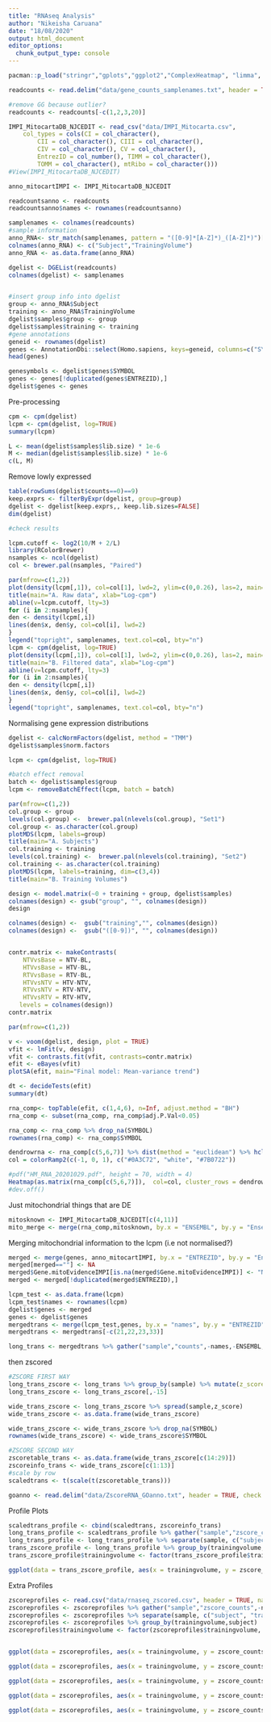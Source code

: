 ```yaml
---
title: "RNAseq Analysis"
author: "Nikeisha Caruana"
date: "18/08/2020"
output: html_document
editor_options: 
  chunk_output_type: console
---
```


```r
pacman::p_load("stringr","gplots","ggplot2","ComplexHeatmap", "limma", "edgeR", "Homo.sapiens", "dplyr", "tidyr", "readr", "circlize", "RColorBrewer", "dendextend")
```

```r
readcounts <- read.delim("data/gene_counts_samplenames.txt", header = TRUE, check.names = FALSE, row.names = 1)

#remove GG because outlier?
readcounts <- readcounts[-c(1,2,3,20)]

IMPI_MitocartaDB_NJCEDIT <- read_csv("data/IMPI_Mitocarta.csv", 
    col_types = cols(CI = col_character(), 
        CII = col_character(), CIII = col_character(), 
        CIV = col_character(), CV = col_character(), 
        EntrezID = col_number(), TIMM = col_character(), 
        TOMM = col_character(), mtRibo = col_character()))
#View(IMPI_MitocartaDB_NJCEDIT)

anno_mitocartIMPI <- IMPI_MitocartaDB_NJCEDIT

readcountsanno <- readcounts
readcountsanno$names <- rownames(readcountsanno)
```

```r
samplenames <- colnames(readcounts)
#sample information
anno_RNA<- str_match(samplenames, pattern = "([0-9]*[A-Z]*)_([A-Z]*)")[,2:3]
colnames(anno_RNA) <- c("Subject","TrainingVolume")
anno_RNA <- as.data.frame(anno_RNA)
```

```r
dgelist <- DGEList(readcounts)
colnames(dgelist) <- samplenames


#insert group info into dgelist
group <- anno_RNA$Subject 
training <- anno_RNA$TrainingVolume
dgelist$samples$group <- group
dgelist$samples$training <- training
#gene annotations
geneid <- rownames(dgelist)
genes <- AnnotationDbi::select(Homo.sapiens, keys=geneid, columns=c("SYMBOL", "GENENAME", "ENSEMBL"), keytype = "ENTREZID")
head(genes)

genesymbols <- dgelist$genes$SYMBOL
genes <- genes[!duplicated(genes$ENTREZID),]
dgelist$genes <- genes
```

Pre-processing
```r
cpm <- cpm(dgelist)
lcpm <- cpm(dgelist, log=TRUE)
summary(lcpm)

L <- mean(dgelist$samples$lib.size) * 1e-6
M <- median(dgelist$samples$lib.size) * 1e-6
c(L, M)
```

Remove lowly expressed
```r
table(rowSums(dgelist$counts==0)==9)
keep.exprs <- filterByExpr(dgelist, group=group)
dgelist <- dgelist[keep.exprs,, keep.lib.sizes=FALSE]
dim(dgelist)

#check results 

lcpm.cutoff <- log2(10/M + 2/L)
library(RColorBrewer)
nsamples <- ncol(dgelist)
col <- brewer.pal(nsamples, "Paired")

par(mfrow=c(1,2))
plot(density(lcpm[,1]), col=col[1], lwd=2, ylim=c(0,0.26), las=2, main="", xlab="")
title(main="A. Raw data", xlab="Log-cpm")
abline(v=lcpm.cutoff, lty=3)
for (i in 2:nsamples){
den <- density(lcpm[,i])
lines(den$x, den$y, col=col[i], lwd=2)
}
legend("topright", samplenames, text.col=col, bty="n")
lcpm <- cpm(dgelist, log=TRUE)
plot(density(lcpm[,1]), col=col[1], lwd=2, ylim=c(0,0.26), las=2, main="", xlab="")
title(main="B. Filtered data", xlab="Log-cpm")
abline(v=lcpm.cutoff, lty=3)
for (i in 2:nsamples){
den <- density(lcpm[,i])
lines(den$x, den$y, col=col[i], lwd=2)
}
legend("topright", samplenames, text.col=col, bty="n")
```

Normalising gene expression distributions
```r
dgelist <- calcNormFactors(dgelist, method = "TMM")
dgelist$samples$norm.factors
```

```r
lcpm <- cpm(dgelist, log=TRUE)

#batch effect removal
batch <- dgelist$samples$group
lcpm <- removeBatchEffect(lcpm, batch = batch)

par(mfrow=c(1,2))
col.group <- group
levels(col.group) <-  brewer.pal(nlevels(col.group), "Set1")
col.group <- as.character(col.group)
plotMDS(lcpm, labels=group)
title(main="A. Subjects")
col.training <- training 
levels(col.training) <-  brewer.pal(nlevels(col.training), "Set2")
col.training <- as.character(col.training)
plotMDS(lcpm, labels=training, dim=c(3,4))
title(main="B. Training Volumes")
```

```r
design <- model.matrix(~0 + training + group, dgelist$samples)
colnames(design) <- gsub("group", "", colnames(design))
design

colnames(design) <-  gsub("training","", colnames(design))
colnames(design) <-  gsub("([0-9])", "", colnames(design))


contr.matrix <- makeContrasts(
    NTVvsBase = NTV-BL,
    HTVvsBase = HTV-BL,
    RTVvsBase = RTV-BL,
    HTVvsNTV = HTV-NTV,
    RTVvsNTV = RTV-NTV,
    HTVvsRTV = RTV-HTV,
   levels = colnames(design))
contr.matrix
```

```r
par(mfrow=c(1,2))

v <- voom(dgelist, design, plot = TRUE)
vfit <- lmFit(v, design)
vfit <- contrasts.fit(vfit, contrasts=contr.matrix)
efit <- eBayes(vfit)
plotSA(efit, main="Final model: Mean-variance trend")

dt <- decideTests(efit)
summary(dt)
```

```r
rna_comp<- topTable(efit, c(1,4,6), n=Inf, adjust.method = "BH")
rna_comp <- subset(rna_comp, rna_comp$adj.P.Val<0.05)
```

```r
rna_comp <- rna_comp %>% drop_na(SYMBOL)
rownames(rna_comp) <- rna_comp$SYMBOL

dendrowrna <- rna_comp[c(5,6,7)] %>% dist(method = "euclidean") %>% hclust(method = "average") %>% as.dendrogram %>% color_branches(k = 6)
col = colorRamp2(c(-1, 0, 1), c("#0A3C72", "white", "#7B0722"))

#pdf("HM_RNA_20201029.pdf", height = 70, width = 4)
Heatmap(as.matrix(rna_comp[c(5,6,7)]),  col=col, cluster_rows = dendrowrna, cluster_columns =FALSE, row_names_gp = gpar(fontsize = 10))
#dev.off()
```

Just mitochondrial things that are DE
```r
mitosknown <- IMPI_MitocartaDB_NJCEDIT[c(4,11)]
mito_merge <- merge(rna_comp,mitosknown, by.x = "ENSEMBL", by.y = "EnsemblGeneID", all.x = TRUE)
```

Merging mitochondrial information to the lcpm (i.e not normalised?)
```r
merged <- merge(genes, anno_mitocartIMPI, by.x = "ENTREZID", by.y = "EntrezID", all.x = TRUE)
merged[merged==""] <- NA
merged$Gene.mitoEvidenceIMPI[is.na(merged$Gene.mitoEvidenceIMPI)] <- "Non mitochondrial"
merged <- merged[!duplicated(merged$ENTREZID),]

lcpm_test <- as.data.frame(lcpm)
lcpm_test$names <- rownames(lcpm)
dgelist$genes <- merged
genes <- dgelist$genes
mergedtrans <- merge(lcpm_test,genes, by.x = "names", by.y = "ENTREZID", all.x = TRUE)
mergedtrans <- mergedtrans[-c(21,22,23,33)]

long_trans <- mergedtrans %>% gather("sample","counts",-names,-ENSEMBL,-GENENAME, -SYMBOL, -CI,-CII,-CIII,-CIV,-CV,-mtRibo, -Gene.mitoEvidenceIMPI, -TOMM, -TIMM)
```

then zscored
```r
#ZSCORE FIRST WAY
long_trans_zscore <- long_trans %>% group_by(sample) %>% mutate(z_score = scale(counts))
long_trans_zscore <- long_trans_zscore[,-15]

wide_trans_zscore <- long_trans_zscore %>% spread(sample,z_score)
wide_trans_zscore <- as.data.frame(wide_trans_zscore)

wide_trans_zscore <- wide_trans_zscore %>% drop_na(SYMBOL)
rownames(wide_trans_zscore) <- wide_trans_zscore$SYMBOL

#ZSCORE SECOND WAY
zscoretable_trans <- as.data.frame(wide_trans_zscore[c(14:29)])
zscoreinfo_trans <- wide_trans_zscore[c(1:13)]
#scale by row
scaledtrans <- t(scale(t(zscoretable_trans)))
```

```r
goanno <- read.delim("data/ZscoreRNA_GOanno.txt", header = TRUE, check.names = FALSE)
```

Profile Plots
```r
scaledtrans_profile <- cbind(scaledtrans, zscoreinfo_trans)
long_trans_profile <- scaledtrans_profile %>% gather("sample","zscore_counts",-names,-ENSEMBL,-GENENAME, -SYMBOL, -CI,-CII,-CIII,-CIV,-CV,-mtRibo,-Gene.mitoEvidenceIMPI, -TOMM, -TIMM)
long_trans_profile <- long_trans_profile %>% separate(sample, c("subject", "trainingvolume"))
trans_zscore_profile <- long_trans_profile %>% group_by(trainingvolume,subject) 
trans_zscore_profile$trainingvolume <- factor(trans_zscore_profile$trainingvolume, c("BL", "NTV","HTV","RTV"))

ggplot(data = trans_zscore_profile, aes(x = trainingvolume, y = zscore_counts, colour = Gene.mitoEvidenceIMPI, group = SYMBOL)) + geom_smooth(data = subset(trans_zscore_profile, Gene.mitoEvidenceIMPI == "Known mitochondrial"), se = FALSE) 
```

Extra Profiles
```r
zscoreprofiles <- read.csv("data/rnaseq_zscored.csv", header = TRUE, na.strings = "")
zscoreprofiles <- zscoreprofiles %>% gather("sample","zscore_counts",-names,-ENSEMBL,-GENENAME, -SYMBOL, -CI,-CII,-CIII,-CIV,-CV,-mtRibo,-Gene.mitoEvidenceIMPI, -TOMM, -TIMM, -MICOS, -TCACycle, -SLC25A, -Assembly)
zscoreprofiles <- zscoreprofiles %>% separate(sample, c("subject", "trainingvolume"))
zscoreprofiles <- zscoreprofiles %>% group_by(trainingvolume,subject) 
zscoreprofiles$trainingvolume <- factor(zscoreprofiles$trainingvolume, c("BL", "NTV","HTV","RTV"))


ggplot(data = zscoreprofiles, aes(x = trainingvolume, y = zscore_counts, group = SYMBOL)) + geom_smooth(data = subset(zscoreprofiles, Gene.mitoEvidenceIMPI == "Known mitochondrial"), colour = "#BFBEBE", se = FALSE) + geom_smooth(data=subset(zscoreprofiles, MICOS == "+"), aes(x = trainingvolume, y = zscore_counts,  group = SYMBOL),colour = "#353535", se = FALSE) + theme_bw()

ggplot(data = zscoreprofiles, aes(x = trainingvolume, y = zscore_counts, group = SYMBOL)) + geom_smooth(data = subset(zscoreprofiles, Gene.mitoEvidenceIMPI == "Known mitochondrial"), colour = "black", se = FALSE) + geom_smooth(data=subset(zscoreprofiles, TCACycle == "+"), aes(x = trainingvolume, y = zscore_counts, colour = "red", group = SYMBOL), se = FALSE) + ggtitle("TCA cycle")

ggplot(data = zscoreprofiles, aes(x = trainingvolume, y = zscore_counts, group = SYMBOL)) + geom_smooth(data = subset(zscoreprofiles, Gene.mitoEvidenceIMPI == "Known mitochondrial"), colour = "black", se = FALSE) + geom_smooth(data=subset(zscoreprofiles, SLC25A == "+"), aes(x = trainingvolume, y = zscore_counts, colour = "red", group = SYMBOL), se = FALSE) + ggtitle("SLC25As")

ggplot(data = zscoreprofiles, aes(x = trainingvolume, y = zscore_counts, group = SYMBOL)) + geom_smooth(data = subset(zscoreprofiles, Gene.mitoEvidenceIMPI == "Known mitochondrial"), colour = "black", se = FALSE) + geom_smooth(data=subset(zscoreprofiles, Assembly == "+"), aes(x = trainingvolume, y = zscore_counts, colour = "red", group = SYMBOL), se = FALSE)  + ggtitle("Assembly Factors")

ggplot(data = zscoreprofiles, aes(x = trainingvolume, y = zscore_counts, group = SYMBOL)) + geom_smooth(data = subset(zscoreprofiles, Gene.mitoEvidenceIMPI == "Known mitochondrial"), colour = "black", se = FALSE) + geom_smooth(data=subset(zscoreprofiles, mtRibo == "+"), aes(x = trainingvolume, y = zscore_counts, colour = "red", group = SYMBOL), se = FALSE)  + ggtitle("Assembly Factors")
```

